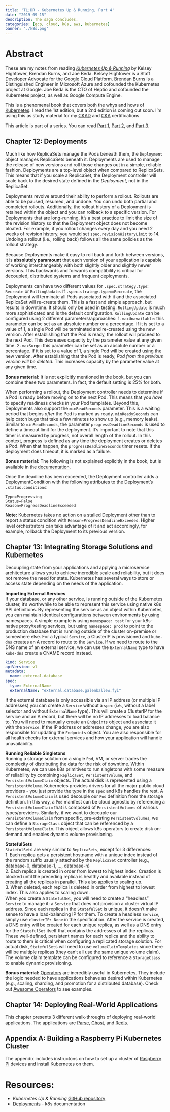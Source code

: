 ```yaml
---
title: 'TL;DR - Kubernetes Up & Running, Part 4'
date: "2019-09-15"
description: The saga concludes.
categories: [gcp, cloud, k8s, aws, kubernetes]
banner: './k8s.png'
---
```


# Abstract
These are my notes from reading [_Kubernetes Up & Running_](https://smile.amazon.com/Kubernetes-Running-Dive-Future-Infrastructure/dp/1491935677) by Kelsey Hightower, Brendan Burns, and Joe Beda. Kelsey Hightower is a Staff Developer Advocate for the Google Cloud Platform. Brendan Burns is a Distinguished Engineer in Microsoft Azure and cofounded the Kubernetes project at Google. Joe Beda is the CTO of Heptio and cofounded the Kubernetes project, as well as Google Compute Engine.  

This is a phenomenal book that covers both the whys and hows of [Kubernetes](https://kubernetes.io/). I read the 1st edition, but a 2nd edition is coming out soon. I'm using this as study material for my [CKAD](https://www.cncf.io/certification/ckad/) and [CKA](https://training.linuxfoundation.org/certification/certified-kubernetes-administrator-cka/) certifications.  

This article is part of a series. You can read [Part 1]({{ site.baseurl }}{% link _posts/2019-09-08-kuar-part1.md %}), [Part 2]({{ site.baseurl }}{% link _posts/2019-09-09-kuar-part2.md %}), and [Part 3]({{ site.baseurl }}{% link _posts/2019-09-12-kuar-part3.md %}).


## Chapter 12: Deployments
Much like how ReplicaSets manage the Pods beneath them, the `Deployment` object manages ReplicaSets beneath it. Deployments are used to manage the release of new versions and roll those changes out in a simple, reliable fashion. Deployments are a top-level object when compared to ReplicaSets. This means that if you scale a ReplicaSet, the Deployment controller will scale back to the desired state defined in the *Deployment*, not in the ReplicaSet.  

Deployments revolve around their ability to perform a rollout. Rollouts are able to be paused, resumed, and undone. You can undo both partial and completed rollouts. Additionally, the rollout history of a Deployment is retained within the object and you can rollback to a specific version. For Deployments that are long-running, it's a best practice to limit the size of the revision history so that the Deployment object does not become bloated. For example, if you rollout changes every day and you need 2 weeks of revision history, you would set `spec.revisionHistoryLimit` to 14. Undoing a rollout (i.e., rolling back) follows all the same policies as the rollout strategy.  

Because Deployments make it easy to roll back and forth between versions, it is **absolutely paramount** that each version of your application is capable of working interchangeably with both slightly older and slightly newer versions. This backwards and forwards compatibility is critical for decoupled, distributed systems and frequent deployments.  

Deployments can have two different values for `.spec.strategy.type`: `Recreate` or `RollingUpdate`. If `.spec.strategy.type==Recreate`, the Deployment will terminate all Pods associated with it and the associated ReplicaSet will re-create them. This is a fast and simple approach, but results in downtime. It should only be used in testing. `RollingUpdate` is much more sophisticated and is the default configuration. `RollingUpdate` can be configured using 2 different parameters/approaches:
  1. `maxUnavailable`: this parameter can be set as an absolute number or a percentage. If it is set to a value of 1, a single Pod will be terminated and re-created using the new version. After establishing that the Pod is ready, the rollout will proceed to the next Pod. This decreases capacity by the parameter value at any given time.
  2. `maxSurge`: this parameter can be set as an absolute number or a percentage. If it is set to a value of 1, a single Pod will be created using the new version. After establishing that the Pod is ready, *Pod from the previous version will be deleted.* This increases capacity by the parameter value at any given time.  

**Bonus material:** It is not explicitly mentioned in the book, but you can combine these two parameters. In fact, the default setting is 25% for both.  

When performing a rollout, the Deployment controller needs to determine if a Pod is ready before moving on to the next Pod. This means that you *have* to specify readiness checks in your Pod templates. Beyond this, Deployments also support the `minReadSeconds` parameter. This is a waiting period that begins *after* the Pod is marked as ready. `minReadySeconds` can help catch bugs that take a few minutes to show up (e.g., memory leaks). Similar to `minReadSeconds`, the parameter `progressDeadlineSeconds` is used to define a timeout limit for the deployment. It's important to note that this timer is measured by progress, not overall length of the rollout. In this context, progress is defined as any time the deployment creates or deletes a Pod. When that happen, the `progressDeadlineSeconds` timer resets. If the deployment does timeout, it is marked as a failure.  

**Bonus material:** The following is not explained explicitly in the book, but is available in the [documentation](https://kubernetes.io/docs/concepts/workloads/controllers/deployment/).  

Once the deadline has been exceeded, the Deployment controller adds a DeploymentCondition with the following attributes to the Deployment’s `.status.conditions`:   
```
Type=Progressing
Status=False
Reason=ProgressDeadlineExceeded
```  
**Note:** Kubernetes takes no action on a stalled Deployment other than to report a status condition with `Reason=ProgressDeadlineExceeded`. Higher level orchestrators can take advantage of it and act accordingly, for example, rollback the Deployment to its previous version.


## Chapter 13: Integrating Storage Solutions and Kubernetes
Decoupling state from your applications and applying a microservice architecture allows you to achieve incredible scale and reliability, but it does not remove the need for state. Kubernetes has several ways to store or access state depending on the needs of the application.  

**Importing External Services**  
If your database, or any other service, is running outside of the Kubernetes cluster, it's worthwhile to be able to represent this service using native k8s API definitions. By representing the service as an object within Kubernetes, you can maintain identical configurations between environments by using namespaces. A simple example is using `namespace: test` for your k8s-native proxy/testing services, but using `namespace: prod` to point to the production database that is running outside of the cluster on-premise or somewhere else. For a typical `Service`, a ClusterIP is provisioned and `kube-dns` creates an A record to route to the `Service`. If we need to route to the DNS name of an external service, we can use the `ExternalName` type to have `kube-dns` create a CNAME record instead.  

```yaml
kind: Service
apiVersion: v1
metadata:  
  name: external-database
spec:
  type: ExternalName
  externalName: "external.database.galenballew.fyi"
```
If the external database is only accessible via an IP address (or multiple IP addresses) you can create a `Service` without a `spec` (i.e., without a label selector and without `ExternalName` type). This will create a ClusterIP for the service and an A record, but there will be no IP addresses to load balance to. You will need to manually create an `Endpoints` object and associate it with the `Service`. If the IP address or addresses change, you are also responsible for updating the `Endpoints` object. You are also responsible for all health checks for external services and how your application will handle unavailability.  

**Running Reliable Singletons**  
Running a storage solution on a single `Pod`, VM, or server trades the complexity of distributing the data for the risk of downtime. Within Kubernetes, we can use k8s primitives to run singletons with some measure of reliability by combining `ReplicaSet`, `PersistentVolume`, and `PersistentVolumeClaim` objects. The actual disk is represented using a `PersistentVolume`. Kubernetes provides drivers for all the major public cloud providers - you just provide the type in the `spec` and k8s handles the rest. A `PersistentVolumeClaim` is used decouple our `Pod` definition from the storage definition. In this way, a `Pod` manifest can be cloud agnostic by referencing a `PersistentVolumeClaim` that is composed of `PersistentVolumes` of various types/providers. Similarly, if we want to decouple our `PersistentVolumeClaim` from specific, pre-existing `PersistentVolumes`, we can define a `StorageClass` object that can be referenced by a `PersistentVolumeClaim`. This object allows k8s operators to create disk on-demand and enables dynamic volume provisioning.  

**StatefulSets**  
`StatefulSet`s are very similar to `ReplicaSets`, except for 3 differences:  
1. Each replica gets a persistent hostname with a unique index instead of the random suffix usually attached by the `ReplicaSet` controller (e.g., database-0, database-1, ..., database-n)  
2. Each replica is created in order from lowest to highest index. Creation is blocked until the preceding replica is healthy and available instead of creating all the replicas in parallel. This also applies to scaling up.  
3. When deleted, each replica is deleted in order from highest to lowest index. This also applies to scaling down.  
When you create a `StatefulSet`, you will need to create a "headless" `Service` to manage it: a `Service` that does not provision a cluster virtual IP address. Since each replica in the `StatefulSet` is unique, it doesn't make sense to have a load-balancing IP for them. To create a headless `Service`, simply use `clusterIP: None` in the specification. After the service is created, a DNS entry will be created for each unique replica, as well as a DNS entry for the `StatefulSet` itself that contains the addresses of all the replicas. These well-defined, persistent names for each replica and the ability to route to them is critical when configuring a replicated storage solution. For actual disk, `StatefulSet`s will need to use `volumeClaimTemplates` since there will be multiple replicas (they can't all use the same unique volume claim). The volume claim template can be configured to reference a `StorageClass` to enable dynamic provisioning.    

**Bonus material:** [Operators](https://github.com/operator-framework/awesome-operators) are incredibly useful in Kubernetes. They include the logic needed to have applications behave as desired within Kubernetes (e.g., scaling, sharding, and promotion for a distributed database). Check out [Awesome Operators](https://github.com/operator-framework/awesome-operators) to see examples.


## Chapter 14: Deploying Real-World Applications
This chapter presents 3 different walk-throughs of deploying real-world applications. The applications are [Parse](https://parseplatform.org/), [Ghost](https://ghost.org/), and [Redis](https://redis.io/). 

## Appendix A: Building a Raspberry Pi Kubernetes Cluster
The appendix includes instructons on how to set up a cluster of [Raspberry Pi](https://www.raspberrypi.org/) devices and install Kubernetes on them. 


# Resources: 
- _Kubernetes Up & Running_ [GitHub repository](https://github.com/kubernetes-up-and-running)
- [Deployments](https://kubernetes.io/docs/concepts/workloads/controllers/deployment/) - k8s documentation

